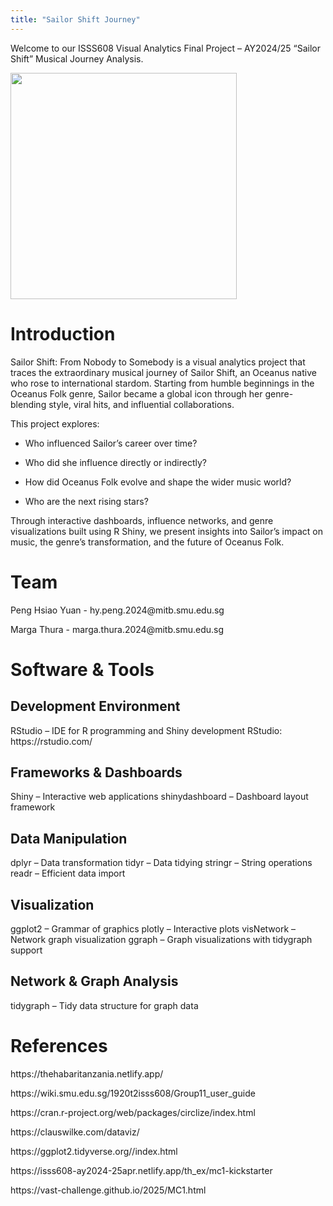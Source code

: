 ```yaml
---
title: "Sailor Shift Journey"
---
```


Welcome to our ISSS608 Visual Analytics Final Project – AY2024/25 "Sailor Shift" Musical Journey Analysis.

![](images/Title%20img.png){fig-align="left" width="362"}

# Introduction

Sailor Shift: From Nobody to Somebody is a visual analytics project that traces the extraordinary musical journey of Sailor Shift, an Oceanus native who rose to international stardom. Starting from humble beginnings in the Oceanus Folk genre, Sailor became a global icon through her genre-blending style, viral hits, and influential collaborations.

This project explores:

-   Who influenced Sailor’s career over time?

-   Who did she influence directly or indirectly?

-   How did Oceanus Folk evolve and shape the wider music world?

-   Who are the next rising stars?

Through interactive dashboards, influence networks, and genre visualizations built using R Shiny, we present insights into Sailor’s impact on music, the genre’s transformation, and the future of Oceanus Folk.

# Team

Peng Hsiao Yuan - hy.peng.2024\@mitb.smu.edu.sg

Marga Thura - marga.thura.2024\@mitb.smu.edu.sg

# Software & Tools

## Development Environment

RStudio – IDE for R programming and Shiny development RStudio: https://rstudio.com/

## Frameworks & Dashboards

Shiny – Interactive web applications shinydashboard – Dashboard layout framework

## Data Manipulation

dplyr – Data transformation tidyr – Data tidying stringr – String operations readr – Efficient data import

## Visualization

ggplot2 – Grammar of graphics plotly – Interactive plots visNetwork – Network graph visualization ggraph – Graph visualizations with tidygraph support

## Network & Graph Analysis

tidygraph – Tidy data structure for graph data

# References

https://thehabaritanzania.netlify.app/

https://wiki.smu.edu.sg/1920t2isss608/Group11_user_guide

https://cran.r-project.org/web/packages/circlize/index.html

https://clauswilke.com/dataviz/

https://ggplot2.tidyverse.org//index.html

https://isss608-ay2024-25apr.netlify.app/th_ex/mc1-kickstarter

https://vast-challenge.github.io/2025/MC1.html
